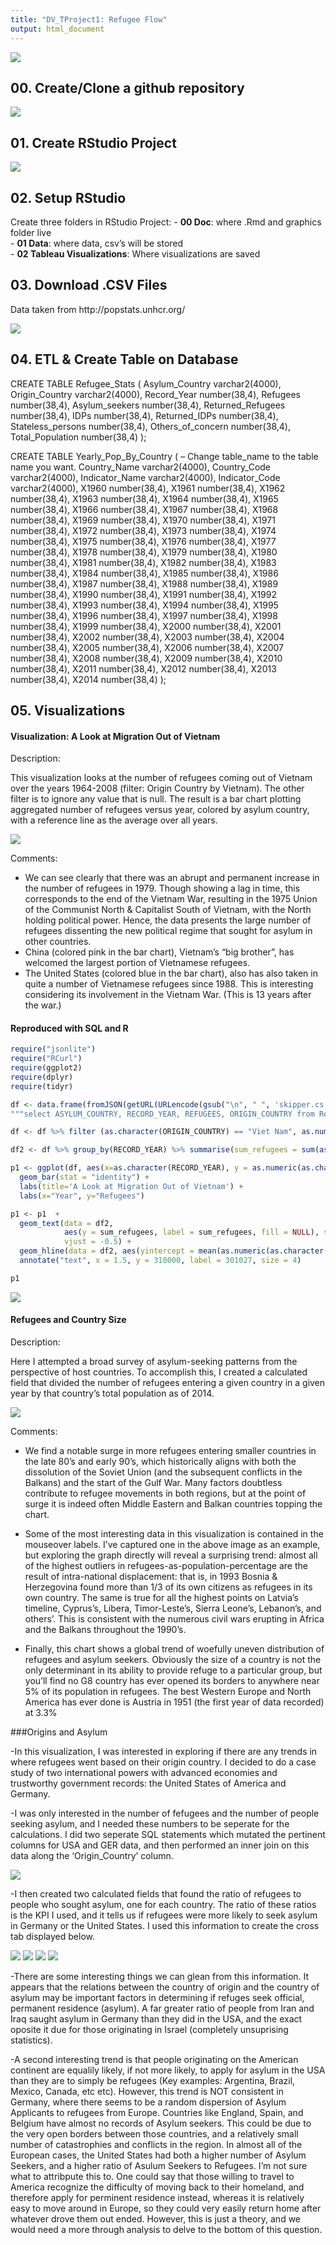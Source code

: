 ```yaml
---
title: "DV_TProject1: Refugee Flow"
output: html_document
---
```


![](./Graphics/titlepic.png) 

## 00. Create/Clone a github repository

![](./Graphics/cloneGit.png) 

## 01. Create RStudio Project

![](./Graphics/createRproj.png) 

## 02. Setup RStudio 
 Create three folders in RStudio Project:
- **00 Doc**: where .Rmd and graphics folder live    
- **01 Data**: where data, csv's will be stored  
- **02 Tableau Visualizations**: Where visualizations are saved    

## 03. Download .CSV Files

Data taken from http://popstats.unhcr.org/

![](./Graphics/csvsource.png)

## 04. ETL & Create Table on Database

CREATE TABLE Refugee_Stats (
 Asylum_Country varchar2(4000),
 Origin_Country varchar2(4000),
 Record_Year number(38,4),
 Refugees number(38,4),
 Asylum_seekers number(38,4),
 Returned_Refugees number(38,4),
 IDPs number(38,4),
 Returned_IDPs number(38,4),
 Stateless_persons number(38,4),
 Others_of_concern number(38,4),
 Total_Population number(38,4)
 );

CREATE TABLE Yearly_Pop_By_Country (
-- Change table_name to the table name you want.
 Country_Name varchar2(4000),
 Country_Code varchar2(4000),
 Indicator_Name varchar2(4000),
 Indicator_Code varchar2(4000),
 X1960 number(38,4),
 X1961 number(38,4),
 X1962 number(38,4),
 X1963 number(38,4),
 X1964 number(38,4),
 X1965 number(38,4),
 X1966 number(38,4),
 X1967 number(38,4),
 X1968 number(38,4),
 X1969 number(38,4),
 X1970 number(38,4),
 X1971 number(38,4),
 X1972 number(38,4),
 X1973 number(38,4),
 X1974 number(38,4),
 X1975 number(38,4),
 X1976 number(38,4),
 X1977 number(38,4),
 X1978 number(38,4),
 X1979 number(38,4),
 X1980 number(38,4),
 X1981 number(38,4),
 X1982 number(38,4),
 X1983 number(38,4),
 X1984 number(38,4),
 X1985 number(38,4),
 X1986 number(38,4),
 X1987 number(38,4),
 X1988 number(38,4),
 X1989 number(38,4),
 X1990 number(38,4),
 X1991 number(38,4),
 X1992 number(38,4),
 X1993 number(38,4),
 X1994 number(38,4),
 X1995 number(38,4),
 X1996 number(38,4),
 X1997 number(38,4),
 X1998 number(38,4),
 X1999 number(38,4),
 X2000 number(38,4),
 X2001 number(38,4),
 X2002 number(38,4),
 X2003 number(38,4),
 X2004 number(38,4),
 X2005 number(38,4),
 X2006 number(38,4),
 X2007 number(38,4),
 X2008 number(38,4),
 X2009 number(38,4),
 X2010 number(38,4),
 X2011 number(38,4),
 X2012 number(38,4),
 X2013 number(38,4),
 X2014 number(38,4)
 );

## 05. Visualizations  

#### Visualization: A Look at Migration Out of Vietnam

Description: 

This visualization looks at the number of refugees coming out of Vietnam over the years 1964-2008 (filter: Origin Country by Vietnam). The other filter is to ignore any value that is null. The result is a bar chart plotting aggregated number of refugees versus year, colored by asylum country, with a reference line as the average over all years.

![](./Graphics/QVisual.png)

Comments:

- We can see clearly that there was an abrupt and permanent increase in the number of refugees in 1979. Though showing a lag in time, this corresponds to the end of the Vietnam War, resulting in the 1975 Union of the Communist North & Capitalist South of Vietnam, with the North holding political power. Hence, the data presents the large number of refugees dissenting the new political regime that sought for asylum in other countries.
- China (colored pink in the bar chart), Vietnam's "big brother", has welcomed the largest portion of Vietnamese refugees.
- The United States (colored blue in the bar chart), also has also taken in quite a number of Vietnamese refugees since 1988. This is interesting considering its involvement in the Vietnam War. (This is 13 years after the war.)

#### Reproduced with SQL and R

```r
require("jsonlite")
require("RCurl")
require(ggplot2)
require(dplyr)
require(tidyr)

df <- data.frame(fromJSON(getURL(URLencode(gsub("\n", " ", 'skipper.cs.utexas.edu:5001/rest/native/?query=
"""select ASYLUM_COUNTRY, RECORD_YEAR, REFUGEES, ORIGIN_COUNTRY from Refugee_Stats;"""')), httpheader=c(DB='jdbc:oracle:thin:@sayonara.microlab.cs.utexas.edu:1521:orcl', USER='C##cs329e_cjs2599', PASS='orcl_cjs2599', MODE='native_mode', MODEL='model', returnDimensions = 'False', returnFor = 'JSON'), verbose = TRUE))); 

df <- df %>% filter (as.character(ORIGIN_COUNTRY) == "Viet Nam", as.numeric(as.character(REFUGEES)) != "null") %>% group_by(RECORD_YEAR) %>% arrange(desc(as.character(ASYLUM_COUNTRY)))

df2 <- df %>% group_by(RECORD_YEAR) %>% summarise(sum_refugees = sum(as.numeric(as.character(REFUGEES))))

p1 <- ggplot(df, aes(x=as.character(RECORD_YEAR), y = as.numeric(as.character(REFUGEES)), fill = as.character(ASYLUM_COUNTRY))) + 
  geom_bar(stat = "identity") + 
  labs(title='A Look at Migration Out of Vietnam') + 
  labs(x="Year", y="Refugees")

p1 <- p1  +
  geom_text(data = df2, 
            aes(y = sum_refugees, label = sum_refugees, fill = NULL), size = 4,
            vjust = -0.5) +
  geom_hline(data = df2, aes(yintercept = mean(as.numeric(as.character(sum_refugees))))) + 
  annotate("text", x = 1.5, y = 310000, label = 301027, size = 4)

p1
```

![](./Graphics/QVisual_SQLR.png)

#### Refugees and Country Size

Description: 

Here I attempted a broad survey of asylum-seeking patterns from the perspective of host countries. To accomplish this, I created a calculated field that divided the number of refugees entering a given country in a given year by that country's total population as of 2014. 

![](./Graphics/CViz.png)

Comments:

- We find a notable surge in more refugees entering smaller countries in the late 80's and early 90's, which historically aligns with both the dissolution of the Soviet Union (and the subsequent conflicts in the Balkans) and the start of the Gulf War. Many factors doubtless contribute to refugee movements in both regions, but at the point of surge it is indeed often Middle Eastern and Balkan countries topping the chart.

- Some of the most interesting data in this visualization is contained in the mouseover labels. I've captured one in the above image as an example, but exploring the graph directly will reveal a surprising trend: almost all of the highest outliers in refugees-as-population-percentage are the result of intra-national displacement: that is, in 1993 Bosnia & Herzegovina found more than 1/3 of its own citizens as refugees in its own country. The same is true for all the highest points on Latvia's timeline, Cyprus's, Libera, Timor-Leste's, Sierra Leone's, Lebanon's, and others'. This is consistent with the numerous civil wars erupting in Africa and the Balkans throughout the 1990's.

- Finally, this chart shows a global trend of woefully uneven distribution of refugees and asylum seekers. Obviously the size of a country is not the only determinant in its ability to provide refuge to a particular group, but you'll find no G8 country has ever opened its borders to anywhere near 5% of its population in refugees. The best Western Europe and North America has ever done is Austria in 1951 (the first year of data recorded) at 3.3%


###Origins and Asylum

-In this visualization, I was interested in exploring if there are any trends in where refugees went based on their origin country. I decided to do a case study of two international powers with advanced economies and trustworthy government records: the United States of America and Germany. 

-I was only interested in the number of fefugees and the number of people seeking asylum, and I needed these numbers to be seperate for the calculations. I did two seperate SQL statements which mutated the pertinent columns for USA and GER data, and then performed an inner join on this data along the 'Origin_Country' column.

![](./Graphics/tabSQL.png)

-I then created two calculated fields that found the ratio of refugees to people who sought asylum, one for each country. The ratio of these ratios is the KPI I used, and it tells us if refugees were more likely to seek asylum in Germany or the United States. I used this information to create the cross tab displayed below.

![](./Graphics/afg-cuba.png)
![](./Graphics/cyprus-jamaca.png)
![](./Graphics/korea-venezuala.png)
![](./Graphics/vietnam-zimbabwe.png)

-There are some interesting things we can glean from this information. It appears that the relations between the country of origin and the country of asylum may be important factors in determining if refuges seek official, permanent residence (asylum). A far greater ratio of people from Iran and Iraq saught asylum in Germany than they did in the USA, and the exact oposite it due for those originating in Israel (completely unsuprising statistics).  

-A second interesting trend is that people originating on the American continent are equalily likely, if not more likely, to apply for asylum in the USA than they are to simply be refugees (Key examples: Argentina, Brazil, Mexico, Canada, etc etc). However, this trend is NOT consistent in Germany, where there seems to be a random dispersion of Asylum Applicants to refugees from Europe. Countries like England, Spain, and Belgium have almost no records of Asylum seekers. This could be due to the very open borders between those countries, and a relatively small number of catastrophies and conflicts in the region. In almost all of the European cases, the United States had both a higher number of Asylum Seekers, and a higher ratio of Asulum Seekers to Refugees. I'm not sure what to attribpute this to. One could say that those willing to travel to America recognize the difficulty of moving back to their homeland, and therefore apply for perminent residence instead, whereas it is relatively easy to move around in Europe, so they could very easily return home after whatever drove them out ended. However, this is just a theory, and we would need a more through analysis to delve to the bottom of this question.

